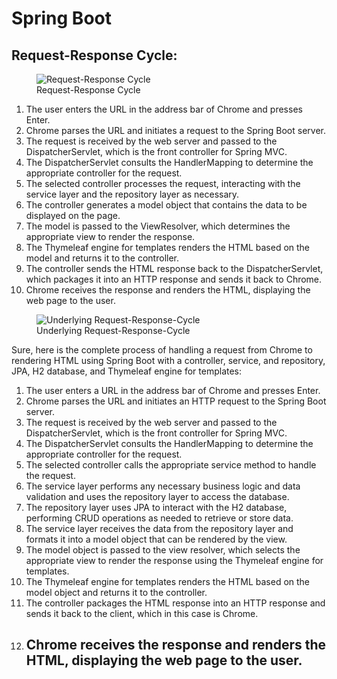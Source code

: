 # Spring Boot
## Request-Response Cycle:

![Request-Response Cycle](images/request-response-cycle.png)

1. The user enters the URL in the address bar of Chrome and presses Enter.
2. Chrome parses the URL and initiates a request to the Spring Boot server.
3. The request is received by the web server and passed to the DispatcherServlet, which is the front controller for Spring MVC.
4. The DispatcherServlet consults the HandlerMapping to determine the appropriate controller for the request.
5. The selected controller processes the request, interacting with the service layer and the repository layer as necessary.
6. The controller generates a model object that contains the data to be displayed on the page.
7. The model is passed to the ViewResolver, which determines the appropriate view to render the response.
8. The Thymeleaf engine for templates renders the HTML based on the model and returns it to the controller.
9. The controller sends the HTML response back to the DispatcherServlet, which packages it into an HTTP response and sends it back to Chrome.
10. Chrome receives the response and renders the HTML, displaying the web page to the user.


![Underlying Request-Response-Cycle](images/underlying-request-response-cycle.jpg)

Sure, here is the complete process of handling a request from Chrome to rendering HTML using Spring Boot with a controller, service, and repository, JPA, H2 database, and Thymeleaf engine for templates:

1. The user enters a URL in the address bar of Chrome and presses Enter.
2. Chrome parses the URL and initiates an HTTP request to the Spring Boot server.
3. The request is received by the web server and passed to the DispatcherServlet, which is the front controller for Spring MVC.
4. The DispatcherServlet consults the HandlerMapping to determine the appropriate controller for the request.
5. The selected controller calls the appropriate service method to handle the request.
6. The service layer performs any necessary business logic and data validation and uses the repository layer to access the database.
7. The repository layer uses JPA to interact with the H2 database, performing CRUD operations as needed to retrieve or store data.
8. The service layer receives the data from the repository layer and formats it into a model object that can be rendered by the view.
9. The model object is passed to the view resolver, which selects the appropriate view to render the response using the Thymeleaf engine for templates.
10. The Thymeleaf engine for templates renders the HTML based on the model object and returns it to the controller.
11. The controller packages the HTML response into an HTTP response and sends it back to the client, which in this case is Chrome.
12. Chrome receives the response and renders the HTML, displaying the web page to the user.
---

